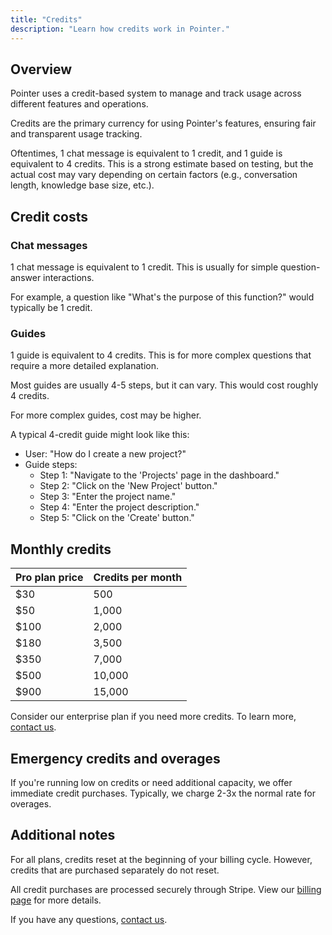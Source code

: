 ```yaml
---
title: "Credits"
description: "Learn how credits work in Pointer."
---
```


## Overview

Pointer uses a credit-based system to manage and track usage across different features and operations.

Credits are the primary currency for using Pointer's features, ensuring fair and transparent usage tracking.

<Note>
  Oftentimes, 1 chat message is equivalent to 1 credit, and 1 guide is
  equivalent to 4 credits. This is a strong estimate based on testing, but the
  actual cost may vary depending on certain factors (e.g., conversation length,
  knowledge base size, etc.).
</Note>

## Credit costs

### Chat messages

1 chat message is equivalent to 1 credit. This is usually for simple question-answer interactions.

For example, a question like "What's the purpose of this function?" would typically be 1 credit.

### Guides

1 guide is equivalent to 4 credits. This is for more complex questions that require a more detailed explanation.

Most guides are usually 4-5 steps, but it can vary. This would cost roughly 4 credits.

For more complex guides, cost may be higher.

A typical 4-credit guide might look like this:

- User: "How do I create a new project?"
- Guide steps:
  - Step 1: "Navigate to the 'Projects' page in the dashboard."
  - Step 2: "Click on the 'New Project' button."
  - Step 3: "Enter the project name."
  - Step 4: "Enter the project description."
  - Step 5: "Click on the 'Create' button."

## Monthly credits

| Pro plan price | Credits per month |
| -------------- | ----------------- |
| $30            | 500               |
| $50            | 1,000             |
| $100           | 2,000             |
| $180           | 3,500             |
| $350           | 7,000             |
| $500           | 10,000            |
| $900           | 15,000            |

Consider our enterprise plan if you need more credits. To learn more, [contact us](mailto:team@pointer.so).

## Emergency credits and overages

If you're running low on credits or need additional capacity, we offer immediate credit purchases. Typically, we charge 2-3x the normal rate for overages.

## Additional notes

For all plans, credits reset at the beginning of your billing cycle. However, credits that are purchased separately do not reset.

All credit purchases are processed securely through Stripe. View our [billing page](https://app.pointer.so/settings?tab=billing) for more details.

If you have any questions, [contact us](mailto:team@pointer.so).
